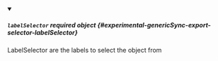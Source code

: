 
<details className="config-field" data-expandable="false" open>
<summary>

##### `labelSelector` <span className="config-field-required" data-required="false">required</span> <span className="config-field-type">object</span> <span className="config-field-default"></span> <span className="config-field-enum"></span> {#experimental-genericSync-export-selector-labelSelector}

LabelSelector are the labels to select the object from

</summary>



</details>
